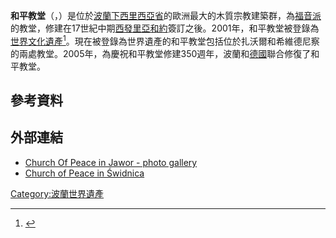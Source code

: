 {{Infobox World Heritage Site
| en_name = Churches of Peace in Jawor and Świdnica
| Image       = Swidnica - Kosciol Pokoju 1.jpg
| Caption     = Świdnica/Schweidnitz
| Type        = Cultural
| criterion_c = iii, iv, vi
| ID          = 1054
| country     = {{POL}}
| Region      = 欧洲和北美地区
| Year        = 2001
| Session     = 25th
| Link        = http://whc.unesco.org/en/list/1054
| locmapin    = Poland
| coordinates = {{coord|51.054|N|16.196|E|source:dewiki|format=dms|display=inline,title}}
}}
'''和平教堂'''（{{lang-pl|Kościoły Pokoju}}，{{lang-de|Friedenskirchen}}）是位於[[波蘭|波蘭]][[下西里西亞省|下西里西亞省]]的歐洲最大的木質宗教建築群，為[[福音派|福音派]]的教堂，修建在17世紀中期[[西發里亞和約|西發里亞和約]]簽訂之後。2001年，和平教堂被登錄為[[世界文化遺產|世界文化遺產]]<ref>{{cite web|url=http://whc.unesco.org/en/list/1054|title=Churches of Peace in Jawor and Świdnica|publisher=UNESCO|date=|accessdate=2014-11-01|archive-date=2017-07-11|archive-url=https://web.archive.org/web/20170711155355/http://whc.unesco.org/en/list/1054|dead-url=no}}</ref>。現在被登錄為世界遺產的和平教堂包括位於扎沃爾和希維德尼察的兩處教堂。2005年，為慶祝和平教堂修建350週年，波蘭和[[德國|德國]]聯合修復了和平教堂。

== 參考資料 ==
{{reflist}}

==外部連結==
{{Commonscat|Churches of Peace}}
* [https://web.archive.org/web/20170922112632/http://www.jawor.pl/index.php?strona=galeria_kat&kat=3 Church Of Peace in Jawor - photo gallery]
* [https://web.archive.org/web/20170429123213/http://kosciolpokoju.pl/ Church of Peace in Świdnica] {{pl icon}}

{{波蘭世界遺產}}

[[Category:波蘭世界遺產|Category:波蘭世界遺產]]
{{WH-stub}}